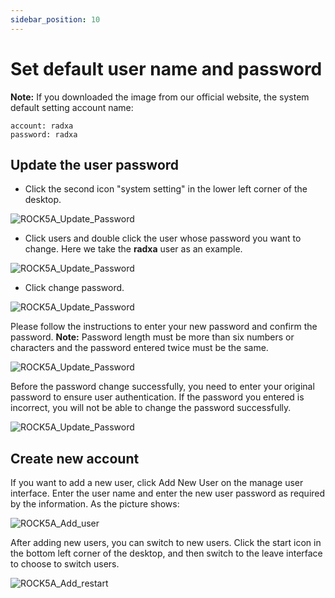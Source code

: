 ```yaml
---
sidebar_position: 10
---
```


# Set default user name and password

**Note:**
If you downloaded the image from our official website, the system default setting account name:

```
account: radxa
password: radxa
```

## Update the user password

- Click the second icon "system setting" in the lower left corner of the desktop.

![ROCK5A_Update_Password](/img/rock5a/rock5a_update_password_1.webp)

- Click users and double click the user whose password you want to change. Here we take the **radxa** user as an example.

![ROCK5A_Update_Password](/img/rock5a/rock5a_update_password_2.webp)

- Click change password.

![ROCK5A_Update_Password](/img/rock5a/rock5a_update_password_3.webp)

Please follow the instructions to enter your new password and confirm the password.
**Note:** Password length must be more than six numbers or characters and the password entered twice must be the same.

![ROCK5A_Update_Password](/img/rock5a/rock5a_update_password_4.webp)

Before the password change successfully, you need to enter your original password to ensure user authentication. If the password you entered is incorrect, you will not be able to change the password successfully.

![ROCK5A_Update_Password](/img/rock5a/rock5a_update_password_5.webp)

## Create new account

If you want to add a new user, click Add New User on the manage user interface. Enter the user name and enter the new user password as required by the information. As the picture shows:

![ROCK5A_Add_user](/img/rock5a/rock5a_add_user.webp)

After adding new users, you can switch to new users.
Click the start icon in the bottom left corner of the desktop, and then switch to the leave interface to choose to switch users.

![ROCK5A_Add_restart](/img/rock5a/rock5a_restart.webp)
